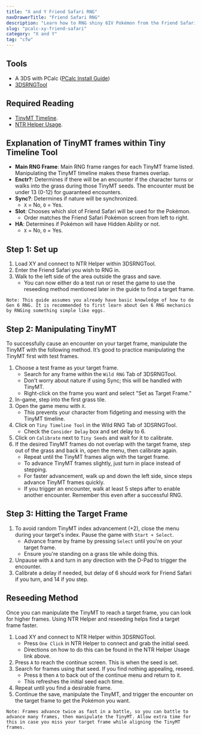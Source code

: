 ```yaml
---
title: "X and Y Friend Safari RNG"
navDrawerTitle: "Friend Safari RNG"
description: "Learn how to RNG shiny 6IV Pokémon from the Friend Safari in X and Y, including Ditto and other rare species."
slug: "pcalc-xy-friend-safari"
category: "X and Y"
tag: "cfw"
---
```


## Tools

- A 3DS with PCalc ([PCalc Install Guide](/misc-3ds-installing-pcalc))
- [3DSRNGTool](https://github.com/wwwwwwzx/3DSRNGTool/releases)

## Required Reading

- [TinyMT Timeline](https://github.com/wwwwwwzx/3DSRNGTool/wiki/Gen6-TinyMT-Timeline-Calibration).
- [NTR Helper Usage](/ntr-helper-usage).

## Explanation of TinyMT frames within Tiny Timeline Tool

- **Main RNG Frame**: Main RNG frame ranges for each TinyMT frame listed. Manipulating the TinyMT timeline makes these frames overlap.
- **Enctr?**: Determines if there will be an encounter if the character turns or walks into the grass during those TinyMT seeds. The encounter must be under 13 (0-12) for guaranteed encounters.
- **Sync?**: Determines if nature will be synchronized.
  - `X` = No, `O` = Yes.
- **Slot**: Chooses which slot of Friend Safari will be used for the Pokémon.
  - Order matches the Friend Safari Pokémon screen from left to right.
- **HA**: Determines if Pokémon will have Hidden Ability or not.
  - `X` = No, `O` = Yes.

## Step 1: Set up

1. Load XY and connect to NTR Helper within 3DSRNGTool.
2. Enter the Friend Safari you wish to RNG in.
3. Walk to the left side of the area outside the grass and save.
   - You can now either do a test run or reset the game to use the reseeding method mentioned later in the guide to find a target frame.

```
Note: This guide assumes you already have basic knowledge of how to do Gen 6 RNG. It is recommended to first learn about Gen 6 RNG mechanics by RNGing something simple like eggs.
```

## Step 2: Manipulating TinyMT

To successfully cause an encounter on your target frame, manipulate the TinyMT with the following method. It’s good to practice manipulating the TinyMT first with test frames.

1. Choose a test frame as your target frame.
   - Search for any frame within the `Wild RNG` Tab of 3DSRNGTool.
   - Don't worry about nature if using Sync; this will be handled with TinyMT.
   - Right-click on the frame you want and select "Set as Target Frame."
2. In-game, step into the first grass tile.
3. Open the game menu with `X`.
   - This prevents your character from fidgeting and messing with the TinyMT timeline.
4. Click on `Tiny Timeline Tool` in the Wild RNG Tab of 3DSRNGTool.
   - Check the `Consider Delay` box and set delay to 6.
5. Click on `Calibrate` next to `Tiny Seeds` and wait for it to calibrate.
6. If the desired TinyMT frames do not overlap with the target frame, step out of the grass and back in, open the menu, then calibrate again.
   - Repeat until the TinyMT frames align with the target frame.
   - To advance TinyMT frames slightly, just turn in place instead of stepping.
   - For faster advancement, walk up and down the left side, since steps advance TinyMT frames quickly.
   - If you trigger an encounter, walk at least 5 steps after to enable another encounter. Remember this even after a successful RNG.

## Step 3: Hitting the Target Frame

1. To avoid random TinyMT index advancement (+2), close the menu during your target's index. Pause the game with `Start + Select`.
   - Advance frame by frame by pressing `Select` until you're on your target frame.
   - Ensure you're standing on a grass tile while doing this.
2. Unpause with `A` and turn in any direction with the D-Pad to trigger the encounter.
3. Calibrate a delay if needed, but delay of 6 should work for Friend Safari if you turn, and 14 if you step.

## Reseeding Method

Once you can manipulate the TinyMT to reach a target frame, you can look for higher frames. Using NTR Helper and reseeding helps find a target frame faster.

1. Load XY and connect to NTR Helper within 3DSRNGTool.
   - Press `One Click` in NTR Helper to connect and grab the initial seed.
   - Directions on how to do this can be found in the NTR Helper Usage link above.
2. Press `A` to reach the continue screen. This is when the seed is set.
3. Search for frames using that seed. If you find nothing appealing, reseed.
   - Press `B` then `A` to back out of the continue menu and return to it.
   - This refreshes the initial seed each time.
4. Repeat until you find a desirable frame.
5. Continue the save, manipulate the TinyMT, and trigger the encounter on the target frame to get the Pokémon you want.

```
Note: Frames advance twice as fast in a battle, so you can battle to advance many frames, then manipulate the TinyMT. Allow extra time for this in case you miss your target frame while aligning the TinyMT frames.
```
